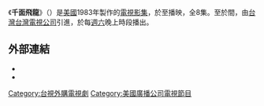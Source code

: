 {{Infobox television
| bgcolour             = OrangeRed
| show_name            = 千面飛龍
| original_name        = Manimal
| image                = 
| caption              = 
| genre                = 電視戲劇
| presenter            = 
| country              = 
| language             = [[英語|英語]]
| supervising_producer = 
| runtime              = 23-24分
| channel              = [[國家廣播公司|美國國家廣播公司]]
| audio_format         = 
| first_aired          = {{Start date|1983|09|30}}
| last_aired           = {{End date|1983|12|17}}
 |num_seasons = 1
 |num_episodes = 8
| website              = 
}}
《'''千面飛龍'''》（{{lang-en|Manimal}}）是[[美國|美國]]1983年製作的[[電視影集|電視影集]]，於{{Start date|1983|09|30}}至{{End date|1983|12|17}}播映，全8集。{{Start date|1989|10|14}}至於{{End date|1989|12|09}}間，由[[台灣|台灣]][[台灣電視公司|台灣電視公司]]引進，於每[[週六|週六]]晚上時段播出。

== 外部連結 ==
*{{imdb title|0085898|Manimal (Pilot)}}
*{{imdb title|0085051|Manimal}}

{{TV-stub}}

{{台視影集}}

[[Category:台視外購電視劇|Category:台視外購電視劇]]
[[Category:美國廣播公司電視節目|Category:美國廣播公司電視節目]]